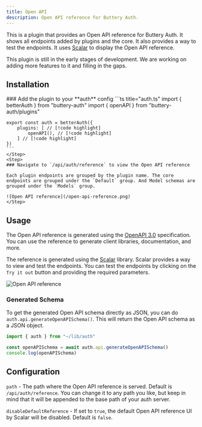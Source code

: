 ```yaml
---
title: Open API
description: Open API reference for Buttery Auth.
---
```


This is a plugin that provides an Open API reference for Buttery Auth. It shows all endpoints added by plugins and the core. It also provides a way to test the endpoints. It uses [Scalar](https://scalar.com/) to display the Open API reference.


<Callout>
This plugin is still in the early stages of development. We are working on adding more features to it and filling in the gaps.
</Callout>


## Installation

<Steps>
    <Step>
    ### Add the plugin to your **auth** config
    ```ts title="auth.ts"
    import { betterAuth } from "buttery-auth"
    import { openAPI } from "buttery-auth/plugins"

    export const auth = betterAuth({
        plugins: [ // [!code highlight]
            openAPI(), // [!code highlight]
        ] // [!code highlight]
    })
    ```
    </Step>
    <Step>
    ### Navigate to `/api/auth/reference` to view the Open API reference
    
    Each plugin endpoints are grouped by the plugin name. The core endpoints are grouped under the `Default` group. And Model schemas are grouped under the `Models` group.

    ![Open API reference](/open-api-reference.png)
    </Step>
</Steps>    



## Usage 

The Open API reference is generated using the [OpenAPI 3.0](https://swagger.io/specification/) specification. You can use the reference to generate client libraries, documentation, and more.

The reference is generated using the [Scalar](https://scalar.com/) library. Scalar provides a way to view and test the endpoints. You can test the endpoints by clicking on the `Try it out` button and providing the required parameters.

![Open API reference](/open-api-reference.png)

### Generated Schema

To get the generated Open API schema directly as JSON, you can do `auth.api.generateOpenAPISchema()`. This will return the Open API schema as a JSON object.

```ts
import { auth } from "~/lib/auth"

const openAPISchema = await auth.api.generateOpenAPISchema()
console.log(openAPISchema)
```

## Configuration

`path` - The path where the Open API reference is served. Default is `/api/auth/reference`. You can change it to any path you like, but keep in mind that it will be appended to the base path of your auth server.

`disableDefaultReference` - If set to `true`, the default Open API reference UI by Scalar will be disabled. Default is `false`.